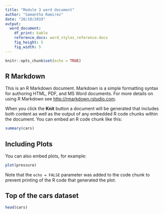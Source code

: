 ```yaml
---
title: "Module 3 word document"
author: "Samantha Ramirez"
date: "28/10/2019"
output: 
  word_document: 
    df_print: kable
    reference_docx: word_styles_reference.docx
    fig_height: 5
    fig_width: 5
---
```


```r
knitr::opts_chunk$set(echo = TRUE)
```

## R Markdown

This is an R Markdown document. Markdown is a simple formatting syntax for authoring HTML, PDF, and MS Word documents. For more details on using R Markdown see <http://rmarkdown.rstudio.com>.

When you click the **Knit** button a document will be generated that includes both content as well as the output of any embedded R code chunks within the document. You can embed an R code chunk like this:

```r
summary(cars)
```

## Including Plots

You can also embed plots, for example:

```r
plot(pressure)
```

Note that the `echo = FALSE` parameter was added to the code chunk to prevent printing of the R code that generated the plot.

## Top of the cars dataset

```r
head(cars)
```

